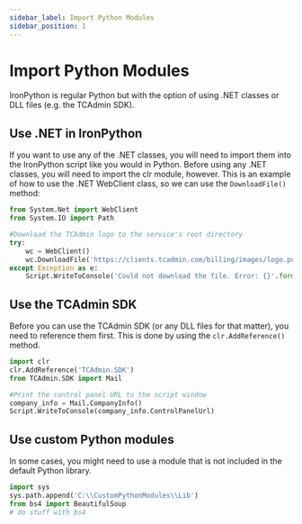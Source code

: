 ```yaml
---
sidebar_label: Import Python Modules
sidebar_position: 1
---
```


# Import Python Modules

IronPython is regular Python but with the option of using .NET classes or DLL files (e.g. the TCAdmin SDK).

## Use .NET in IronPython

If you want to use any of the .NET classes, you will need to import them into the IronPython script like you would in Python. Before using any .NET classes, you will need to import the clr module, however.
This is an example of how to use the .NET WebClient class, so we can use the `DownloadFile()` method:

```py
from System.Net import WebClient
from System.IO import Path

#Download the TCAdmin logo to the service's root directory
try:
    wc = WebClient()
    wc.DownloadFile('https://clients.tcadmin.com/billing/images/logo.png', Path.Combine(ThisService.RootDirectory, 'tcadmin-logo.png'))
except Exception as e:
    Script.WriteToConsole('Could not download the file. Error: {}'.format(e))
```

## Use the TCAdmin SDK

Before you can use the TCAdmin SDK (or any DLL files for that matter), you need to reference them first. This is done by using the `clr.AddReference()` method.

```py
import clr
clr.AddReference('TCAdmin.SDK')
from TCAdmin.SDK import Mail

#Print the control panel URL to the script window
company_info = Mail.CompanyInfo()
Script.WriteToConsole(company_info.ControlPanelUrl)
```

## Use custom Python modules

In some cases, you might need to use a module that is not included in the default Python library.

```py
import sys
sys.path.append('C:\\CustomPythonModules\\Lib')
from bs4 import BeautifulSoup
# do stuff with bs4
```
